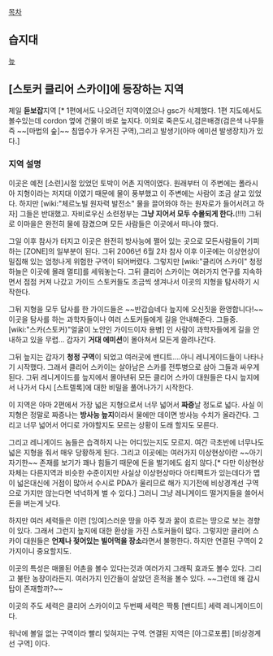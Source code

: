 [[목차]]
== 습지대 ==
[[늪]]

== [스토커 클리어 스카이]에 등장하는 지역 ==
제일 '''듣보잡'''지역 [* 1편에서도 나오려던 지역이였으나 gsc가 삭제했다. 1편 지도에서도 볼수있는데 cordon 옆에 건물이 바로 늪지다. 이외로 죽은도시,검은배경(검은색 나무들 즉 ~~[마법의 숲]~~ 침엽수가 우거진 구역),그리고 발생기(아마 에미션 발생장치)가 있다.]

=== 지역 설명 ===
이곳은 예전 [소련]시절 있었던 토박이 어촌 지역이였다. 원래부터 이 주변에는 폴라시아 지형이라는 저지대 이였기 때문에 물이 풍부했고 이 주변에는 사람이 조금 살고 있었다. 하지만 [wiki:"체르노빌 원자력 발전소" 물을 끌어와야 하는 원자로가 들어서려고 하자] 그들은 반대했고. 자비로우신 소련정부는 '''그냥 지어서 모두 수몰되게 한다.'''(!!!) 그뒤로 이마을은 완전히 물에 잠겼으며 모든 사람들은 이곳에서 떠나야 했다.

그일 이후 참사가 터지고 이곳은 완전히 방사능에 쩔어 있는 곳으로 모든사람들이 기피하는 [ZONE]의 일부분이 된다. 그뒤 2006년 6월 2차 참사 이후 이곳에는 이상현상이 밀집해 있는 엄청나게 위험한 구역이 되어버렸다. 그렇지만 [wiki:"클리어 스카이" 청정하늘은 이곳에 몰래 멀티]를 세워놓는다. 그뒤 클리어 스카이는 여러가지 연구를 지속하면서 점점 커져 나갔고 가이드 스토커들도 조금씩 생겨나서 이곳의 지형을 탐사하기 시작한다.

그뒤 지형을 모두 답사를 한 가이드들은 ~~반갑습네다 늪지에 오신짓을 환영합니다!~~ 이곳을 탐사를 하는 과학자들이나 여러 스토커들에게 길을 안내해준다. 그들중. [wiki:"스카(스토커)"얼굴이 노안인 가이드이자 용병] 인 사람이 과학자들에게 길을 안내하고 있을 무렵... 갑자기 '''거대 에미션'''이 몰아쳐서 모든게 쓸려나간다.

그뒤 늪지는 갑자기 '''청정 구역'''이 되었고 여러곳에 밴디트....아니 레니게이드들이 나타나기 시작했다. 그래서 클리어 스카이는  살아남은 스카를 전투병으로 삼아 그들과 싸우게 된다. 그뒤 레니게이드를 늪지에서 몰아낸뒤 모든 클리어 스카이 대원들은 다시 늪지에서 나가서 다시 [스트렐록]에 대한 비밀을 풀어나가기 시작한다.

이 지역은 아마 2편에서 가장 넓은 지형으로서 너무 넓어서 '''짜증'''날 정도로 넓다. 사실 이 지형은 정말로 짜증나는 '''방사능 늪지'''이라서 물에만 데이면 방사능 수치가 올라간다. 그리고 너무 넓어서 어디로 가야할지도 모르는 상황이 도래 할지도 모른다.

그리고 레니게이드 놈들은 습격하지 나는 어디있는지도 모르지. 여간 극초반에 너무나도 넓은 지형을 줘서 매우 당황하게 된다. 그리고 이곳에는 여러가지 이상현상이란 ~~아기자기한~~ 존재를 보기가 꽤나 힘들기 때문에 돈을 벌기에도 쉽지 않다.[* 다만 이상현상 자체는 다른지역과 비슷한 수준이지만 사실상 이상현상마다 아티팩트가 있는데다가 맵이 넓은대신에 거점이 많아서 수시로 PDA가 울리므로 해가 지기전에 비상경계선 구역으로 가지만 않는다면 넉넉하게 벌 수 있다.] 그러니 그냥 레니게이드 떨거지들을 쓸어서 돈을 버는게 낫다.

하지만 여러 세력들은 이런 [잉여]스러운 땅을 아주 젖과 꿀이 흐르는 땅으로 보는 경향이 있다. 그래서 그런지 늪지에 대한 환상을 가진 스토커들이 많다. 그렇지만 클리어 스카이 대원들은 '''언제나 젖어있는 빌어먹을 장소'''라면서 불평한다. 하지만 연결된 구역이 2가지이니 중요할지도.

이곳의 특성은 매몰된 어촌을 볼수 있다는것과 여러가지 그래픽 효과도 볼수 있다. 그리고 불탄 농장이라든지. 여러가지 인간들이 살았던 흔적을 볼수 있다. ~~그런데 왜 감시탑이 존재할까?~~

이곳의 주도 세력은 클리어 스카이이고 두번째 세력은 짝퉁 [밴디트] 세력 레니게이드이다.

워낙에 볼일 없는 구역이라 빨리 잊혀지는 구역. 연결된 지역은 [아그로포롬] [비상경계선 구역] 이다.
